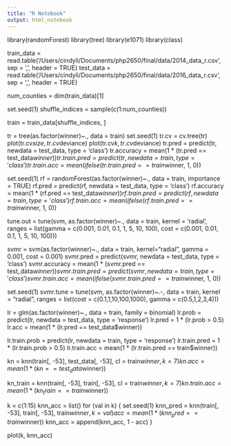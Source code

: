 ```yaml
---
title: "R Notebook"
output: html_notebook
---
```


library(randomForest)
library(tree)
library(e1071)
library(class)

train_data = read.table('/Users/cindyli/Documents/php2650/final/data/2014_data_r.csv', sep = ',', header = TRUE)
test_data = read.table('/Users/cindyli/Documents/php2650/final/data/2016_data_r.csv', sep = ',', header = TRUE)

num_counties = dim(train_data)[1]

set.seed(1)
shuffle_indices = sample(c(1:num_counties))

train = train_data[shuffle_indices, ]

tr = tree(as.factor(winner)~., data = train)
set.seed(1)
tr.cv = cv.tree(tr)
plot(tr.cv$size, tr.cv$deviance)
plot(tr.cv$k, tr.cv$deviance)
tr.pred = predict(tr, newdata = test_data, type = 'class')
tr.accuracy = mean(1 * (tr.pred == test_data$winner))
tr.train.pred = predict(tr, newdata = train, type = 'class')
tr.train.acc = mean(ifelse(tr.train.pred == train$winner, 1, 0))


set.seed(1)
rf = randomForest(as.factor(winner)~., data = train, importance = TRUE)
rf.pred = predict(rf, newdata = test_data, type = 'class')
rf.accuracy = mean(1 * (rf.pred == test_data$winner))
rf.train.pred = predict(rf, newdata = train, type = 'class')
rf.train.acc = mean(ifelse(rf.train.pred == train$winner, 1, 0))


tune.out = tune(svm, as.factor(winner)~., data = train, kernel = 'radial', ranges = list(gamma = c(0.001, 0.01, 0.1, 1, 5, 10, 100), cost = c(0.001, 0.01, 0.1, 1, 5, 10, 100)))

svmr = svm(as.factor(winner)~., data = train, kernel="radial", gamma = 0.001, cost = 0.001)
svmr.pred = predict(svmr, newdata = test_data, type = 'class')
svmr.accuracy = mean(1 * (svmr.pred == test_data$winner))
svmr.train.pred = predict(svmr, newdata = train, type = 'class')
svmr.train.acc = mean(ifelse(svmr.train.pred == train$winner, 1, 0))

set.seed(1)
svmr.tune = tune(svm, as.factor(winner)~.-, data = train, kernel = "radial", ranges = list(cost = c(0.1,1,10,100,1000), gamma = c(0.5,1,2,3,4)))


lr = glm(as.factor(winner)~., data = train, family = binomial)
lr.prob = predict(lr, newdata = test_data, type = 'response')
lr.pred = 1 * (lr.prob > 0.5)
lr.acc = mean(1 * (lr.pred == test_data$winner))

lr.train.prob = predict(lr, newdata = train, type = 'response')
lr.train.pred = 1 * (lr.train.prob > 0.5)
lr.train.acc = mean(1 * (lr.train.pred == train$winner))

kn = knn(train[, -53], test_data[, -53], cl = train$winner, k = 7)
kn.acc = mean(1 * (kn == test_data$winner))

kn_train = knn(train[, -53], train[, -53], cl = train$winner, k = 7)
kn.train.acc = mean(1 * (kn_train == train$winner))

k = c(1:15)
knn_acc = list()
for (val in k) {
  set.seed(1)
  knn_pred = knn(train[, -53], train[, -53], train$winner, k = val)
  acc = mean(1 * (knn_pred == train$winner))
  knn_acc = append(knn_acc, 1 - acc)
} 

plot(k, knn_acc)










